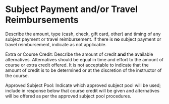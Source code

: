 # Subject Payment and/or Travel Reimbursements

::: {.instr_box align="center"}
Describe the amount, type (cash, check, gift card, other) and timing
of any subject payment or travel reimbursement. If there is **no**
subject payment or travel reimbursement, indicate as not applicable.

Extra or Course Credit: Describe the amount of credit **and** the
available alternatives. Alternatives should be equal in time and
effort to the amount of course or extra credit offered. It is not
acceptable to indicate that the amount of credit is to be determined
or at the discretion of the instructor of the course.

Approved Subject Pool: Indicate which approved subject pool will be
used; include in response below that course credit will be given and
alternatives will be offered as per the approved subject pool
procedures.
:::


